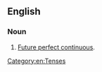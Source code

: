 ==English==

===Noun===
{{en-noun|head=[[future]] [[perfect]] [[progressive]]|!}}

# [[future perfect continuous#English|Future perfect continuous]].

[[Category:en:Tenses]]